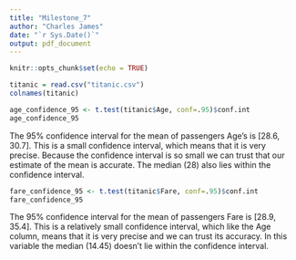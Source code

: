 ```yaml
---
title: "Milestone_7"
author: "Charles James"
date: "`r Sys.Date()`"
output: pdf_document
---
```


```r
knitr::opts_chunk$set(echo = TRUE)
```

```r
titanic = read.csv("titanic.csv")
colnames(titanic)
```

```r
age_confidence_95 <- t.test(titanic$Age, conf=.95)$conf.int
age_confidence_95
```

The 95% confidence interval for the mean of passengers Age's is [28.6, 30.7]. 
This is a small confidence interval, which means that it is very precise. Because the confidence interval is so small we can trust that our estimate of the mean is accurate. The median (28) also lies within the confidence interval.

```r
fare_confidence_95 <- t.test(titanic$Fare, conf=.95)$conf.int
fare_confidence_95
```
The 95% confidence interval for the mean of passengers Fare is [28.9, 35.4]. 
This is a relatively small confidence interval, which like the Age column, means that it is very precise and we can trust its accuracy. In this variable the median (14.45) doesn't lie within the confidence interval.
